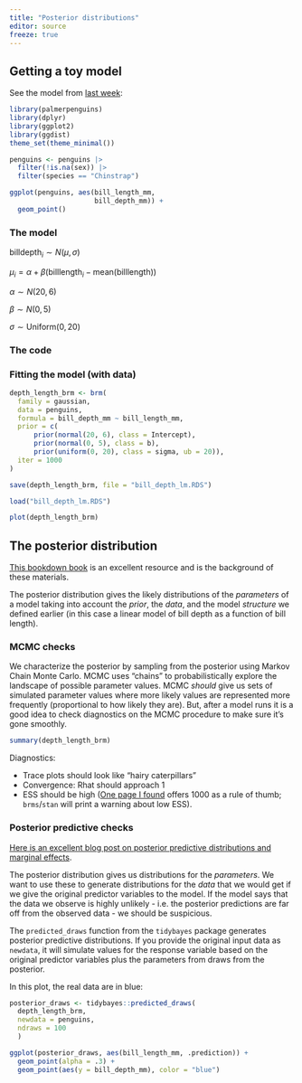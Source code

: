 ```yaml
---
title: "Posterior distributions"
editor: source
freeze: true
---
```


## Getting a toy model

See the model from [last week](components.qmd):

```r
library(palmerpenguins)
library(dplyr)
library(ggplot2)
library(ggdist)
theme_set(theme_minimal())

penguins <- penguins |>
  filter(!is.na(sex)) |>
  filter(species == "Chinstrap") 

ggplot(penguins, aes(bill_length_mm, 
                     bill_depth_mm)) +
  geom_point()
```

### The model

$\text{billdepth}_i \sim N(\mu, \sigma)$

$\mu_i = \alpha + \beta(\text{billlength}_i - \text{mean}(\text{billlength}))$

$\alpha \sim N(20, 6)$

$\beta \sim N(0, 5)$

$\sigma \sim \text{Uniform}(0, 20)$

### The code

### Fitting the model (with data)

```r

depth_length_brm <- brm(
  family = gaussian,
  data = penguins,
  formula = bill_depth_mm ~ bill_length_mm,
  prior = c(
      prior(normal(20, 6), class = Intercept),
      prior(normal(0, 5), class = b),
      prior(uniform(0, 20), class = sigma, ub = 20)),
  iter = 1000
)

```

```r

save(depth_length_brm, file = "bill_depth_lm.RDS")

```

```r
load("bill_depth_lm.RDS")
```

```r
plot(depth_length_brm)

```

## The posterior distribution

[This bookdown book](https://bookdown.org/kevin_davisross/bayesian-reasoning-and-methods/) is an excellent resource and is the background of these materials.

The posterior distribution gives the likely distributions of the *parameters* of a model taking into account the *prior*, the *data*, and the model *structure* we defined earlier (in this case a linear model of bill depth as a function of bill length).

### MCMC checks

We characterize the posterior by sampling from the posterior using Markov Chain Monte Carlo.
MCMC uses "chains" to probabilistically explore the landscape of possible parameter values.
MCMC *should* give us sets of simulated parameter values where more likely values are represented more frequently (proportional to how likely they are).
But, after a model runs it is a good idea to check diagnostics on the MCMC procedure to make sure it's gone smoothly.

```r
summary(depth_length_brm)
```

Diagnostics:

-   Trace plots should look like "hairy caterpillars"
-   Convergence: Rhat should approach 1
-   ESS should be high ([One page I found](https://easystats.github.io/bayestestR/reference/effective_sample.html) offers 1000 as a rule of thumb; `brms`/`stan` will print a warning about low ESS).

### Posterior predictive checks

[Here is an excellent blog post on posterior predictive distributions and marginal effects](https://www.andrewheiss.com/blog/2021/11/10/ame-bayes-re-guide/#expected-values-of-the-posterior-predictive-distribution).

The posterior distribution gives us distributions for the *parameters*.
We want to use these to generate distributions for the *data* that we would get if we give the original predictor variables to the model.
If the model says that the data we observe is highly unlikely - i.e. the posterior predictions are far off from the observed data - we should be suspicious.

The `predicted_draws` function from the `tidybayes` package generates posterior predictive distributions.
If you provide the original input data as `newdata`, it will simulate values for the response variable based on the original predictor variables plus the parameters from draws from the posterior.

In this plot, the real data are in blue:

```r

posterior_draws <- tidybayes::predicted_draws(
  depth_length_brm, 
  newdata = penguins,
  ndraws = 100
  )

ggplot(posterior_draws, aes(bill_length_mm, .prediction)) + 
  geom_point(alpha = .3) +
  geom_point(aes(y = bill_depth_mm), color = "blue")
```
